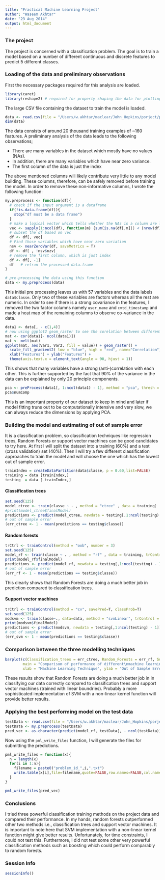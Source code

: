 ```yaml
---
title: "Practical Machine Learning Project"
author: "Waseem Akhtar"
date: "23 Aug 2014"
output: html_document
---
```

### The project
The project is concerned with a classification problem. The goal is to train a model based on a number of different continuous and discrete features to predict $5$ different classes.

### Loading of the data and preliminary observations
First the necessary packages required for this analysis are loaded.

```r
library(caret)
library(reshape2) # required for properly shaping the data for plotting with ggplot2
```

The large CSV file containing the dataset to train the model is loaded.

```r
data <- read.csv(file = "/Users/w.akhtar/maclear/John_Hopkins/porject/pml-training.csv", header = T)
dim(data)
```

The data consists of around $20$ thousand training examples of ~$160$ features. A preliminary analysis of the data leads to the following observations;

  * There are many variables in the dataset which mostly have no values (NAs).
  * In addition, there are many variables which have near zero variance.
  * The first column of the data is just the index
  
The above mentioned columns will likely contribute very little to any model building. These columns, therefore, can be safely removed before training the model.
In order to remove these non-informative columns, I wrote the following function:

```r
my.preprocess <- function(df){
  # check if the input argument is a dataframe
  if(!is.data.frame(df)){
    stop("df must be a data frame")
  }
  # make a logical vector which tells whether the NAs in a column are less than 50% (TRUE) or not (FALSE)
  vec <- sapply(1:ncol(df), function(m) {sum(is.na(df[,m])) < (nrow(df) * 0.5)})
  # subset the df based on vec
  df <- df[, vec]
  # Find those variables which have near zero variation
  nsv <- nearZeroVar(df, saveMetrics = T)
  df <- df[ , !nsv$nzv]
  # remove the first column, which is just index
  df <- df[, -1]
  df   # retrun the processed data.frame
}

# pre-processing the data using this function
data <- my.preprocess(data)
```

This initial pre processing leaves us with 57 variables and the data labels `data$classe`. Only two of these variables are factors whereas all the rest are numeric. In order to see if there is a strong covariance in the features, I removed the two factor columns namely `user_name` and `cvtd_timestamp` and made a heat map of the remaining columns to observe co-variance in the data.

```r
data1 <- data[, - c(1,4)]
# now using ggplot2 geom_raster to see the corelation between different variables
mat <- cor(data1[- ncol(data1)])
mat <- melt(mat)
ggplot(mat, aes(Var1, Var2, fill = value)) + geom_raster() +
  scale_fill_gradient2( low = "blue", high = "red", name="Correlation") +
  xlab("Features") + ylab("Features") +
  theme(axis.text.x = element_text(angle = 90, hjust = 1))
```

This shows that many variables have a strong (anti-)correlation with each other. This is further supported by the fact that $90$% of the variance in the data can be explained by only $20$ principle components.

```r
pca <- preProcess(data1[, 1:ncol(data1) - 1], method = "pca", thresh = 0.90)
pca$numComp

```

This is an important property of our dataset to keep in mind and later if model fitting truns out to be computationally intensive and very slow, we can always reduce the dimensions by applying PCA.

### Building the model and estimating of out of sample error
It is a classification problem, so classification techniques like regression trees, Random Forests or support vector machines can be good candidates to try here.
At first I will split the dataset into a training ($60$%) and a test (cross validation) set ($40$%). Then I will try a few different classification approaches to train the model and will choose the one which has the lowest out of sample error.

```r
trainIndex = createDataPartition(data$classe, p = 0.60,list=FALSE)
training = data [trainIndex,]
testing  = data [-trainIndex,]
```

#### Classification trees

```r
set.seed(125)
model_ctree <- train(classe ~ . , method = "ctree" , data = training)
#print(model_ctree$finalModel)
predictions <- predict(model_ctree, newdata = testing[,1:ncol(testing) - 1])
# out of sample error
(err_ctree <- 1 - mean(predictions == testing$classe))
```

#### Random forests

```r
trCtrl <- trainControl(method = "oob", number = 3)
set.seed(125)
model_rf <- train(classe ~ . , method = "rf" , data = training, trControl = trCtrl)
print(model_rf$finalModel)
predictions <- predict(model_rf, newdata = testing[,1:ncol(testing) - 1])
# out of sample error
(err_rf <- 1 - mean(predictions == testing$classe))
```

This clearly shows that Random Forests are doing a much better job in prediction compared to classification trees.

#### Support vector machines

```r
trCtrl <- trainControl(method = "cv", savePred=T, classProb=T)
set.seed(125)
modsvm <- train(classe~., data=data, method = "svmLinear", trControl = trCtrl)
print(modsvm$finalModel)
predictions <- predict(modsvm, newdata = testing[,1:ncol(testing) - 1])
# out of sample error
(err_svm <- 1 - mean(predictions == testing$classe))
```

### Comparison between the three modelling techniques

```r
barplot(c(Classification_trees = err_ctree, Random_Forests = err_rf, Support_Vector_Machines = err_svm),
        main = "Comparison of performance of different\nmachine learning methods on project data", 
        xlab = "Machine Learning Technique", ylab = "Out of Sample Error")

```

These results show that Random Forests are doing a much better job in in classifying our data correctly compared to classification trees and support vector machines (trained with linear boundries). Probably a more sophisticated implementation of SVM with a non-linear kernel function will provide better results.

### Applying the best performing model on the test data

```r
testData <- read.csv(file = "/Users/w.akhtar/maclear/John_Hopkins/porject/pml-testing.csv", header = T)
testData <- my.preprocess(testData)
pred_vec <- as.character(predict(model_rf, testData[, - ncol(testData)]))
```

Now using the `pml_write_files` function, I will generate the files for submitting the predictions.

```r
pml_write_files = function(x){
  n = length(x)
  for(i in 1:n){
    filename = paste0("problem_id_",i,".txt")
    write.table(x[i],file=filename,quote=FALSE,row.names=FALSE,col.names=FALSE)
  }
}

pml_write_files(pred_vec)

```

### Conclusions
I tried three powerful classification training methods on the project data and compared their performance. In my hands, random forests outperformed other two methods i.e., classification trees and support vector machines. It is important to note here that SVM implementation with a non-linear kernel function might give better results. Unfortunately, for time constraints, I could not test this. Furthermore, I did not test some other very powerful classification methods such as boosting which could perform comparably to random forests.

### Session Info

```r
sessionInfo()

```


